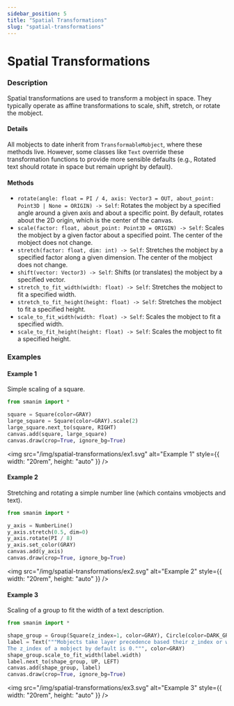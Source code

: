 ```yaml
---
sidebar_position: 5
title: "Spatial Transformations"
slug: "spatial-transformations"
---
```


# Spatial Transformations

### Description

Spatial transformations are used to transform a mobject in space.
They typically operate as affine transformations to scale, shift, stretch, or rotate the mobject.

#### Details

All mobjects to date inherit from `TransformableMobject`, where these methods live.
However, some classes like `Text` override these transformation functions to provide more sensible defaults (e.g., Rotated text should rotate in space but remain upright by default).

#### Methods

- `rotate(angle: float = PI / 4, axis: Vector3 = OUT, about_point: Point3D | None = ORIGIN) -> Self`: Rotates the mobject by a specified angle around a given axis and about a specific point. By default, rotates about the 2D origin, which is the center of the canvas.
- `scale(factor: float, about_point: Point3D = ORIGIN) -> Self`: Scales the mobject by a given factor about a specified point. The center of the mobject does not change.
- `stretch(factor: float, dim: int) -> Self`: Stretches the mobject by a specified factor along a given dimension. The center of the mobject does not change.
- `shift(vector: Vector3) -> Self`: Shifts (or translates) the mobject by a specified vector.
- `stretch_to_fit_width(width: float) -> Self`: Stretches the mobject to fit a specified width.
- `stretch_to_fit_height(height: float) -> Self`: Stretches the mobject to fit a specified height.
- `scale_to_fit_width(width: float) -> Self`: Scales the mobject to fit a specified width.
- `scale_to_fit_height(height: float) -> Self`: Scales the mobject to fit a specified height.

### Examples

#### Example 1

Simple scaling of a square.

```python
from smanim import *

square = Square(color=GRAY)
large_square = Square(color=GRAY).scale(2)
large_square.next_to(square, RIGHT)
canvas.add(square, large_square)
canvas.draw(crop=True, ignore_bg=True)
```

<img
  src="/img/spatial-transformations/ex1.svg"
  alt="Example 1"
  style={{ width: "20rem", height: "auto" }}
/>

#### Example 2

Stretching and rotating a simple number line (which contains vmobjects and text).

```python
from smanim import *

y_axis = NumberLine()
y_axis.stretch(0.5, dim=0)
y_axis.rotate(PI / 8)
y_axis.set_color(GRAY)
canvas.add(y_axis)
canvas.draw(crop=True, ignore_bg=True)
```

<img
  src="/img/spatial-transformations/ex2.svg"
  alt="Example 2"
  style={{ width: "20rem", height: "auto" }}
/>
#### Example 3

Scaling of a group to fit the width of a text description.

```python
from smanim import *

shape_group = Group(Square(z_index=1, color=GRAY), Circle(color=DARK_GRAY).shift(RIGHT * 0.5))
label = Text("""Mobjects take layer precedence based their z_index or when their z_indexes are equal the order they are added to the canvas.
The z_index of a mobject by default is 0.""", color=GRAY)
shape_group.scale_to_fit_width(label.width)
label.next_to(shape_group, UP, LEFT)
canvas.add(shape_group, label)
canvas.draw(crop=True, ignore_bg=True)
```

<img
  src="/img/spatial-transformations/ex3.svg"
  alt="Example 3"
  style={{ width: "20rem", height: "auto" }}
/>
